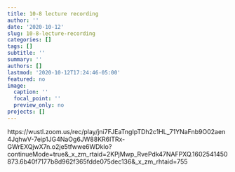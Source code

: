 ```yaml
---
title: 10-8 lecture recording
author: ''
date: '2020-10-12'
slug: 10-8-lecture-recording
categories: []
tags: []
subtitle: ''
summary: ''
authors: []
lastmod: '2020-10-12T17:24:46-05:00'
featured: no
image:
  caption: ''
  focal_point: ''
  preview_only: no
projects: []
---
```



https://wustl.zoom.us/rec/play/jni7FJEaTngIpTDh2c1HL_71YNaFnb9O02aen4JqhwV-7eip1JG4NaOg6JW88KR6lTRx-GWrEXQjwX7n.o2je5tfwwe6WDkIo?continueMode=true&_x_zm_rtaid=2KPjMwp_RvePdk47NAFPXQ.1602541450873.6b40f7177b8d962f365fdde075dec136&_x_zm_rhtaid=755





